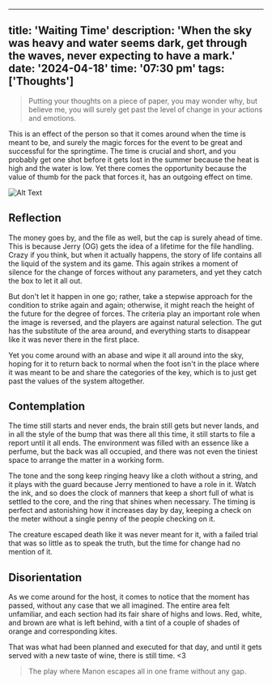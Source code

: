 
---
title: 'Waiting Time'
description: 'When the sky was heavy and water seems dark, get through the waves, never expecting to have a mark.'
date: '2024-04-18'
time: '07:30 pm'
tags: ['Thoughts']
---

> Putting your thoughts on a piece of paper, you may wonder why, but believe me, you will surely get past the level of change in your actions and emotions.

This is an effect of the person so that it comes around when the time is meant to be, and surely the magic forces for the event to be great and successful for the springtime. The time is crucial and short, and you probably get one shot before it gets lost in the summer because the heat is high and the water is low. Yet there comes the opportunity because the value of thumb for the pack that forces it, has an outgoing effect on time.

![Alt Text](/blogs/waiting-time/image.jpg)

## Reflection

The money goes by, and the file as well, but the cap is surely ahead of time. This is because Jerry (OG) gets the idea of a lifetime for the file handling. Crazy if you think, but when it actually happens, the story of life contains all the liquid of the system and its game. This again strikes a moment of silence for the change of forces without any parameters, and yet they catch the box to let it all out.

But don't let it happen in one go; rather, take a stepwise approach for the condition to strike again and again; otherwise, it might reach the height of the future for the degree of forces. The criteria play an important role when the image is reversed, and the players are against natural selection. The gut has the substitute of the area around, and everything starts to disappear like it was never there in the first place.

Yet you come around with an abase and wipe it all around into the sky, hoping for it to return back to normal when the foot isn't in the place where it was meant to be and share the categories of the key, which is to just get past the values of the system altogether.

## Contemplation

The time still starts and never ends, the brain still gets but never lands, and in all the style of the bump that was there all this time, it still starts to file a report until it all ends. The environment was filled with an essence like a perfume, but the back was all occupied, and there was not even the tiniest space to arrange the matter in a working form.

The tone and the song keep ringing heavy like a cloth without a string, and it plays with the guard because Jerry mentioned to have a role in it. Watch the ink, and so does the clock of manners that keep a short full of what is settled to the core, and the ring that shines when necessary. The timing is perfect and astonishing how it increases day by day, keeping a check on the meter without a single penny of the people checking on it.

The creature escaped death like it was never meant for it, with a failed trial that was so little as to speak the truth, but the time for change had no mention of it.

## Disorientation

As we come around for the host, it comes to notice that the moment has passed, without any case that we all imagined. The entire area felt unfamiliar, and each section had its fair share of highs and lows. Red, white, and brown are what is left behind, with a tint of a couple of shades of orange and corresponding kites.

That was what had been planned and executed for that day, and until it gets served with a new taste of wine, there is still time. \<3

> The play where Manon escapes all in one frame without any gap.
